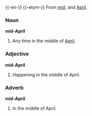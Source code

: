 {{-en-}}
{{-etym-}}
From [[mid]], and [[April]].

===Noun===
'''mid-April'''

# Any time in the middle of [[April]].

===Adjective===
'''mid-April'''

#Happening in the middle of April.

===Adverb===
'''mid-April'''

#In the middle of April.